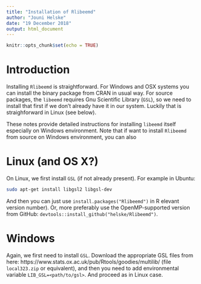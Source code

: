 ---
title: "Installation of Rlibeemd"
author: "Jouni Helske"
date: "19 December 2018"
output: html_document
---

```{r setup, include=FALSE}
knitr::opts_chunk$set(echo = TRUE)
```

# Introduction

Installing `Rlibeemd` is straightforward. For Windows and OSX systems you can install the binary package from CRAN in usual way. For source packages, the `libeemd` requires Gnu Scientific Library (`GSL`), so we need to install that first if we don't already have it in our system. Luckily that is straighforward in Linux (see below). 

These notes provide detailed instructions for installing `libeemd` itself especially on Windows environment. Note that if want to install `Rlibeemd` from source on Windows environment, you can also 

# Linux (and OS X?)

On Linux, we first install `GSL` (if not already present). For example in Ubuntu:
```{bash, eval = FALSE }
sudo apt-get install libgsl2 libgsl-dev
```

And then you can just use `install.packages("Rlibeemd")` in R elevant version number). Or, more preferably use the OpenMP-supported version from GitHub: `devtools::install_github("helske/Rlibeemd")`.

# Windows

Again, we first need to install `GSL`. Download the appropriate GSL files from here: https://www.stats.ox.ac.uk/pub/Rtools/goodies/multilib/ (file `local323.zip` or equivalent), and then you need to add environmental variable `LIB_GSL=<path/to/gsl>`. And proceed as in Linux case.


